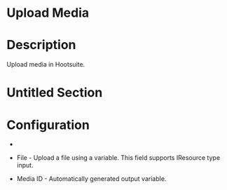 ﻿# Upload Media

# Description

Upload media in Hootsuite.

# Untitled Section

# Configuration

* 
* File - Upload a file using a variable. This field supports IResource type input.





* Media ID - Automatically generated output variable.
